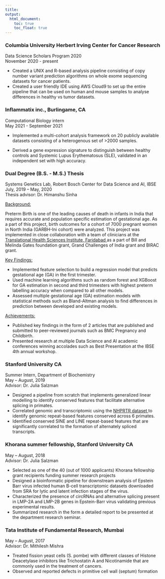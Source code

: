 ```yaml
---
title: 
output: 
  html_document:
    toc: true
    toc_float: true
---
```


### Columbia University Herbert Irving Center for Cancer Research
Data Science Scholars Program 2020
<br> November 2020 - present

* Created a UNIX and R-based analysis pipeline consisting of copy number variant prediction algorithms on whole exome sequencing datasets for cancer patients.
* Created a user friendly IDE using AWS Cloud9 to set up the entire pipeline that can be used on human and mouse samples to analyse differences in healthy vs tumor datasets.

### Inflammatix inc., Burlingame, CA
Computational Biology intern 
<br> May 2021 - September 2021

* Implemented a multi-cohort analysis framework on 20 publicly available datasets consisting of a heterogenous set of >2000 samples.

* Derived a gene expression signature to distinguish between healthy controls and Systemic Lupus Erythematosus (SLE), validated in an independent set with high accuracy.

### Dual Degree (B.S. - M.S.) Thesis 
Systems Genetics Lab, Robert Bosch Center for Data Science and AI, IBSE
<br> July, 2019 – May, 2020
<br> Thesis advisor: Dr. Himanshu Sinha	

 <u> Background: </u>

Preterm Birth is one of the leading causes of death in infants in India that requires accurate and population specific estimation of gestational age. As a part of this project, birth outcomes for a cohort of 7000 pregnant women in North India (GARBH-Ini cohort) were analyzed. This project was implemented in close collaboration with a team of clinicians at the <a href = "https://thsti.res.in/newthsti/"> Translational Health Sciences Institute, Faridabad </a> as a part of Bill and Melinda Gates foundation grant, Grand Challenges of India grant and BIRAC grant.

<u> Key Findings: </u> 

* Implemented feature selection to build a regression model that predicts gestational age (GA) in the first trimester.
* Used machine learning algorithms such as random forest and XGBoost for GA estimation in second and third trimesters with highest preterm labelling accuracy when compared to all other models.
* Assessed multiple gestational age (GA) estimation models with statistical methods such as Bland-Altman analysis to find differences in prediction between developed and existing models.

<u> Achievements: </u>

* Published key findings in the form of 2 articles that are published and submitted to peer-reviewed journals such as BMC Pregnancy and Childbirth.
* Presented research at multiple Data Science and AI academic conferences winning accolades such as Best Presentation at the IBSE 4th annual workshop.

### Stanford University CA
Summer Intern, Department of Biochemistry	
May – August, 2019
<br>Advisor: Dr. Julia Salzman

*	Designed a pipeline from scratch that implements generalized linear modelling to identify conserved features that facilitate alternative splicing in primates. 
*	Correlated genomic and transcriptomic using the <a href = "http://www.nhprtr.org"> NHPRTR dataset </a> to identify genomic repeat-based features conserved across 6 primates. 
*	Identified conserved SINE and LINE repeat-based features that are significantly correlated to the formation of alternately spliced transcripts.

### Khorana summer fellowship, Stanford University CA
May – August, 2018
<br>Advisor: Dr. Julia Salzman

*	Selected as one of the 40 (out of 1000 applicants) Khorana fellowship grant recipients funding summer research projects  
*	Designed a bioinformatic pipeline for downstream analysis of Epstein Barr virus infected human B-cell transcriptomic datasets downloaded from SRA for lytic and latent infection stages of the virus.
*	Characterized the presence of circRNAs and alternative splicing present in LMP-2A and LMP-2B genes in Epstein-Barr virus validating previous experimental results.
*	Summarized research in the form a detailed report to be presented at the department research seminar.

### Tata Institute of Fundamental Research, Mumbai
May – August, 2017
<br>Advisor: Dr. Mithilesh Mishra

* Treated fission yeast cells (S. pombe) with different classes of Histone Deacetylase inhibitors like Trichostatin A and Nicotinamide that are commonly used in the treatment of cancers.
* Observed and reported defects in primitive cell wall (septum) formation 
